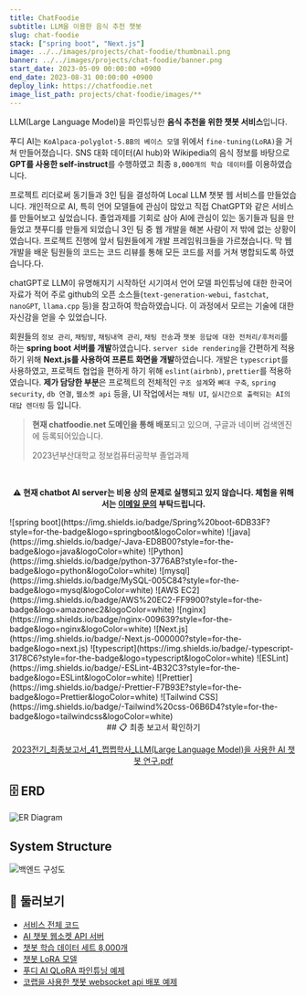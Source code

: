 ```yaml
---
title: ChatFoodie
subtitle: LLM을 이용한 음식 추천 챗봇
slug: chat-foodie
stack: ["spring boot", "Next.js"]
image: ../../images/projects/chat-foodie/thumbnail.png
banner: ../../images/projects/chat-foodie/banner.png
start_date: 2023-05-09 00:00:00 +0900
end_date: 2023-08-31 00:00:00 +0900
deploy_link: https://chatfoodie.net
image_list_path: projects/chat-foodie/images/**
---
```




LLM(Large Language Model)을 파인튜닝한 **음식 추천을 위한 챗봇 서비스**입니다.

푸디 AI는 `KoAlpaca-polyglot-5.8B의 베이스 모델` 위에서 `fine-tuning(LoRA)`을 거쳐 만들어졌습니다. SNS 대화 데이터(AI hub)와 Wikipedia의 음식 정보를 바탕으로 **GPT를 사용한 self-instruct**를 수행하였고 최종 `8,000개의 학습 데이터`를 이용하였습니다.

프로젝트 리더로써 동기들과 3인 팀을 결성하여 Local LLM 챗봇 웹 서비스를 만들었습니다. 개인적으로 AI, 특히 언어 모델들에 관심이 많았고 직접 ChatGPT와 같은 서비스를 만들어보고 싶었습니다. 졸업과제를 기회로 삼아 AI에 관심이 있는 동기들과 팀을 만들었고 챗푸디를 만들게 되었습니 3인 팀 중 웹 개발을 해본 사람이 저 밖에 없는 상황이였습니다. 프로젝트 진행에 앞서 팀원들에게 개발 프레임워크들을 가르쳤습니다.  막 웹 개발을 배운 팀원들의 코드는 코드 리뷰를 통해 모든 코드를 저를 거쳐 병합되도록 하였습니다.다.

chatGPT로 LLM이 유명해지기 시작하던 시기여서 언어 모델 파인튜닝에 대한 한국어 자료가 적어 주로 github의 오픈 소스들(`text-generation-webui`, `fastchat`, `nanoGPT`, `llama.cpp` 등)을 참고하여 학습하였습니다. 이 과정에서 모르는 기술에 대한 자신감을 얻을 수 있었습니다.

회원들의 `정보 관리`, `채팅방`, `채팅내역 관리`, `채팅 전송`과 `챗봇 응답에 대한 전처리/후처리`를 하는 **spring boot 서버를 개발**하였습니다. `server side rendering`을 간편하게 적용하기 위해 **Next.js를 사용하여 프론트 화면을 개발**하였습니다. 개발은 `typescript`를 사용하였고, 프로젝트 협업을 편하게 하기 위해 `eslint(airbnb)`, `prettier`를 적용하였습니다. **제가 담당한 부분**은 프로젝트의 전체적인 `구조 설계`와 `뼈대 구축`, `spring security`, `db 연결`, `웹소켓 api` 등을, UI 작업에서는 `채팅 UI`, `실시간으로 출력되는 AI의 대답 렌더링` 등 입니다.

> **현재 chatfoodie.net 도메인을 통해 배포**되고 있으며, 구글과 네이버 검색엔진에 등록되어있습니다.
>
> 2023년부산대학교 정보컴퓨터공학부 졸업과제

<br />

<div align="center">
  <p className="min-md:text-lg"><b>⚠️ 현재 chatbot AI server는 비용 상의 문제로 실행되고 있지 않습니다. 체험을 위해서는 <a href="mailto:jagaldol.dev@gmail.com">이메일 문의</a> 부탁드립니다.</b></p>
</div>

<Stacks>
  ![spring boot](https://img.shields.io/badge/Spring%20boot-6DB33F?style=for-the-badge&logo=springboot&logoColor=white)
  ![java](https://img.shields.io/badge/-Java-ED8B00?style=for-the-badge&logo=java&logoColor=white)
  ![Python](https://img.shields.io/badge/python-3776AB?style=for-the-badge&logo=python&logoColor=white)
  ![mysql](https://img.shields.io/badge/MySQL-005C84?style=for-the-badge&logo=mysql&logoColor=white)
  ![AWS EC2](https://img.shields.io/badge/AWS%20EC2-FF9900?style=for-the-badge&logo=amazonec2&logoColor=white)
  ![nginx](https://img.shields.io/badge/nginx-009639?style=for-the-badge&logo=nginx&logoColor=white)
  ![Next.js](https://img.shields.io/badge/-Next.js-000000?style=for-the-badge&logo=next.js)
  ![typescript](https://img.shields.io/badge/-typescript-3178C6?style=for-the-badge&logo=typescript&logoColor=white)
  ![ESLint](https://img.shields.io/badge/-ESLint-4B32C3?style=for-the-badge&logo=ESLint&logoColor=white)
  ![Prettier](https://img.shields.io/badge/-Prettier-F7B93E?style=for-the-badge&logo=Prettier&logoColor=white)
  ![Tailwind CSS](https://img.shields.io/badge/-Tailwind%20css-06B6D4?style=for-the-badge&logo=tailwindcss&logoColor=white)
</Stacks>

<div align="center">
  ## 📋 최종 보고서 확인하기

  <a href="/files/2023전기_최종보고서_41_쩝쩝학사_LLM(Large Language Model)을 사용한 AI 챗봇 연구.pdf">2023전기_최종보고서_41_쩝쩝학사_LLM(Large Language Model)을 사용한 AI 챗봇 연구.pdf</a>
</div>

## 🗄️️ ERD

![ER Diagram](../../images/projects/chat-foodie/erd.png)

## System Structure

![백엔드 구성도](../../images/projects/chat-foodie/structure.png)

## 🔗 둘러보기

- [서비스 전체 코드](https://github.com/jagaldol/chat-foodie) <FontAwesomeIcon size="lg" icon={faGithub} />
- [AI 챗봇 웹소켓 API 서버](https://github.com/jagaldol/chat-foodie-chatbot-server) <FontAwesomeIcon size="lg" icon={faGithub} />
- [챗봇 학습 데이터 세트 8,000개](https://huggingface.co/datasets/jagaldol/chat-foodie)
- [챗봇 LoRA 모델](https://huggingface.co/sm136599/chatfoodie-koalpaca-polyglot-5_8b-5150step-8batch_5epoch)
- [푸디 AI QLoRA 파인튜닝 예제](https://colab.research.google.com/github/jagaldol/chat-foodie/blob/main/chatbot/Deploy_chatbot_server_as_public_with_colab.ipynb)
- [코랩을 사용한 챗봇 websocket api 배포 예제](https://colab.research.google.com/github/jagaldol/chat-foodie/blob/main/chatbot/Deploy_chatbot_server_as_public_with_colab.ipynb)

<MemberContainer>
  <MemberGrid members={[
    {
      imageSrc: 'https://github.com/jagaldol.png',
      link: 'https://github.com/jagaldol',
      name: '안혜준(팀장)',
      description: '시스템 설계, 백엔드 및 프론트 개발'
    },
    {
      imageSrc: 'https://github.com/sm136599.png',
      link: 'https://github.com/sm136599',
      name: '박성민',
      description: 'AI 모델 학습, 백엔드 및 프론트 개발'
    },
    {
      imageSrc: 'https://github.com/icarus012832.png',
      link: 'https://github.com/icarus012832',
      name: '박진영',
      description: '서비스 UI 디자인, 백엔드 및 프론트 개발'
    }
  ]} />
</MemberContainer>